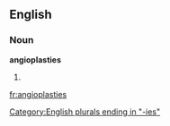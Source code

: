 ==English==

===Noun===
'''angioplasties'''

# {{plural of|[[angioplasty]]}}

[[Category:English plurals ending in "-ies"]]

[[fr:angioplasties]]